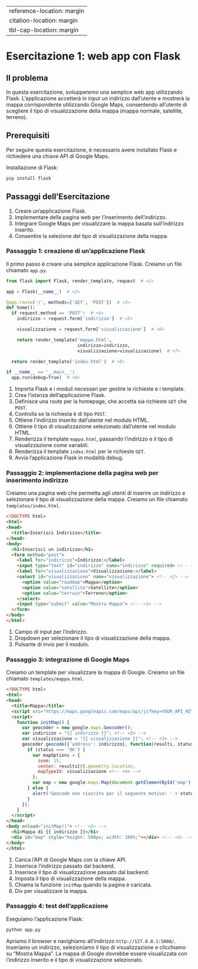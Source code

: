 
---
reference-location: margin
citation-location: margin
tbl-cap-location: margin
---

# Esercitazione 1: web app con Flask

## Il problema

In questa esercitazione, svilupperemo una semplice web app utilizzando Flask. L'applicazione accetterà in input un indirizzo dall'utente e mostrerà la mappa corrispondente utilizzando Google Maps, consentendo all'utente di scegliere il tipo di visualizzazione della mappa (mappa normale, satellite, terreno).

## Prerequisiti

Per seguire questa esercitazione, è necessario avere installato Flask e richiedere una chiave API di Google Maps.

Installazione di Flask:

```bash
pip install flask
```

## Passaggi dell'Esercitazione

1. Creare un'applicazione Flask.
2. Implementare della pagina web per l'inserimento dell'indirizzo.
3. Integrare Google Maps per visualizzare la mappa basata sull'indirizzo inserito.
4. Consentire la selezione del tipo di visualizzazione della mappa.

### Passaggio 1: creazione di un'applicazione Flask

Il primo passo è creare una semplice applicazione Flask. Creiamo un file chiamato `app.py`.

```python
from flask import Flask, render_template, request  # <1>

app = Flask(__name__)  # <2>

@app.route('/', methods=['GET', 'POST'])  # <3>
def home():
  if request.method == 'POST':  # <4>
    indirizzo = request.form['indirizzo']  # <5>

    visualizzazione = request.form['visualizzazione']  # <6>

    return render_template('mappa.html', 
                           indirizzo=indirizzo, 
                           visualizzazione=visualizzazione)  # <7>

  return render_template('index.html')  # <8>

if __name__ == '__main__':
  app.run(debug=True)  # <9>
```
1. Importa Flask e i moduli necessari per gestire le richieste e i template.
2. Crea l'istanza dell'applicazione Flask.
3. Definisce una route per la homepage, che accetta sia richieste `GET` che `POST`.
4. Controlla se la richiesta è di tipo `POST`.
5. Ottiene l'indirizzo inserito dall'utente nel modulo HTML.
6. Ottiene il tipo di visualizzazione selezionato dall'utente nel modulo HTML.
7. Renderizza il template `mappa.html`, passando l'indirizzo e il tipo di visualizzazione come variabili.
8. Renderizza il template `index.html` per le richieste `GET`.
9. Avvia l'applicazione Flask in modalità debug.

### Passaggio 2: implementazione della pagina web per inserimento indirizzo

Creiamo una pagina web che permetta agli utenti di inserire un indirizzo e selezionare il tipo di visualizzazione della mappa. Creiamo un file chiamato `templates/index.html`.

```html
<!DOCTYPE html>
<html>
<head>
  <title>Inserisci Indirizzo</title>
</head>
<body>
  <h1>Inserisci un indirizzo</h1>
  <form method="post">
    <label for="indirizzo">Indirizzo:</label>
    <input type="text" id="indirizzo" name="indirizzo" required> <!-- <1> -->
    <label for="visualizzazione">Visualizzazione:</label>
    <select id="visualizzazione" name="visualizzazione"> <!-- <2> -->
      <option value="roadmap">Mappa</option>
      <option value="satellite">Satellite</option>
      <option value="terrain">Terreno</option>
    </select>
    <input type="submit" value="Mostra Mappa"> <!-- <3> -->
  </form>
</body>
</html>
```
1. Campo di input per l'indirizzo.
2. Dropdown per selezionare il tipo di visualizzazione della mappa.
3. Pulsante di invio per il modulo.

### Passaggio 3: integrazione di Google Maps

Creiamo un template per visualizzare la mappa di Google. Creiamo un file chiamato `templates/mappa.html`.

```html
<!DOCTYPE html>
<html>
<head>
  <title>Mappa</title>
  <script src="https://maps.googleapis.com/maps/api/js?key=YOUR_API_KEY"></script> <!-- <1> -->
  <script>
    function initMap() {
      var geocoder = new google.maps.Geocoder();
      var indirizzo = "{{ indirizzo }}"; <!-- <2> -->
      var visualizzazione = "{{ visualizzazione }}"; <!-- <3> -->
      geocoder.geocode({'address': indirizzo}, function(results, status) {
        if (status === 'OK') {
          var mapOptions = {
            zoom: 15,
            center: results[0].geometry.location,
            mapTypeId: visualizzazione <!-- <4> -->
          };
          var map = new google.maps.Map(document.getElementById('map'), mapOptions);
        } else {
          alert('Geocode non riuscito per il seguente motivo: ' + status);
        }
      });
    }
  </script>
</head>
<body onload="initMap()"> <!-- <5> -->
  <h1>Mappa di {{ indirizzo }}</h1>
  <div id="map" style="height: 500px; width: 100%;"></div> <!-- <6> -->
</body>
</html>
```
1. Carica l'API di Google Maps con la chiave API.
2. Inserisce l'indirizzo passato dal backend.
3. Inserisce il tipo di visualizzazione passato dal backend.
4. Imposta il tipo di visualizzazione della mappa.
5. Chiama la funzione `initMap` quando la pagina è caricata.
6. Div per visualizzare la mappa.

### Passaggio 4: test dell'applicazione

Eseguiamo l'applicazione Flask:

```bash
python app.py
```

Apriamo il browser e navighiamo all'indirizzo `http://127.0.0.1:5000/`. Inseriamo un indirizzo, selezioniamo il tipo di visualizzazione e clicchiamo su "Mostra Mappa". La mappa di Google dovrebbe essere visualizzata con l'indirizzo inserito e il tipo di visualizzazione selezionato.